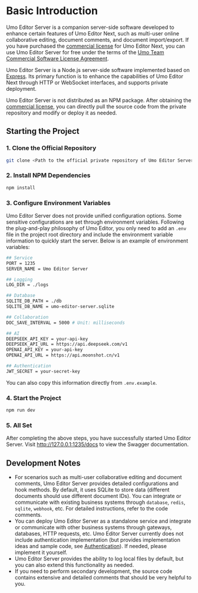 # Basic Introduction

Umo Editor Server is a companion server-side software developed to enhance certain features of Umo Editor Next, such as multi-user online collaborative editing, document comments, and document import/export. If you have purchased the [commercial license](../next/buy) for Umo Editor Next, you can use Umo Editor Server for free under the terms of the [Umo Team Commercial Software License Agreement](../next/license).

Umo Editor Server is a Node.js server-side software implemented based on [Express](https://expressjs.com/). Its primary function is to enhance the capabilities of Umo Editor Next through HTTP or WebSocket interfaces, and supports private deployment.

Umo Editor Server is not distributed as an NPM package. After obtaining the [commercial license](../next/buy), you can directly pull the source code from the private repository and modify or deploy it as needed.

## Starting the Project

### 1. Clone the Official Repository
```bash
git clone <Path to the official private repository of Umo Editor Server>
```

### 2. Install NPM Dependencies

```sh npm2yarn
npm install
```

### 3. Configure Environment Variables

Umo Editor Server does not provide unified configuration options. Some sensitive configurations are set through environment variables. Following the plug-and-play philosophy of Umo Editor, you only need to add an `.env` file in the project root directory and include the environment variable information to quickly start the server. Below is an example of environment variables:

```bash filename=".env"
## Service
PORT = 1235
SERVER_NAME = Umo Editor Server

## Logging
LOG_DIR = ./logs

## Database
SQLITE_DB_PATH = ./db
SQLITE_DB_NAME = umo-editor-server.sqlite

## Collaboration
DOC_SAVE_INTERVAL = 5000 # Unit: milliseconds

## AI
DEEPSEEK_API_KEY = your-api-key
DEEPSEEK_API_URL = https://api.deepseek.com/v1
OPENAI_API_KEY = your-api-key
OPENAI_API_URL = https://api.moonshot.cn/v1

## Authentication
JWT_SECRET = your-secret-key
```

You can also copy this information directly from `.env.example`.

### 4. Start the Project

```sh npm2yarn
npm run dev
```

### 5. All Set

After completing the above steps, you have successfully started Umo Editor Server. Visit http://127.0.0.1:1235/docs to view the Swagger documentation.

## Development Notes

- For scenarios such as multi-user collaborative editing and document comments, Umo Editor Server provides detailed configurations and hook methods. By default, it uses SQLite to store data (different documents should use different document IDs). You can integrate or communicate with existing business systems through `database`, `redis`, `sqlite`, `webhook`, etc. For detailed instructions, refer to the code comments.
- You can deploy Umo Editor Server as a standalone service and integrate or communicate with other business systems through gateways, databases, HTTP requests, etc. Umo Editor Server currently does not include authentication implementation (but provides implementation ideas and sample code, see [Authentication](./server/auth)). If needed, please implement it yourself.
- Umo Editor Server provides the ability to log local files by default, but you can also extend this functionality as needed.
- If you need to perform secondary development, the source code contains extensive and detailed comments that should be very helpful to you.